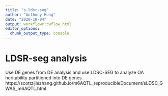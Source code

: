 ```yaml
---
title: "s-ldsr-seg"
author: "Anthony Hung"
date: "2020-10-04"
output: workflowr::wflow_html
editor_options:
  chunk_output_type: console
---
```


# LDSR-seg analysis

Use DE genes from DE analysis and use LDSC-SEG to analyze OA heritability partitioned into DE genes.
https://scottzijiezhang.github.io/m6AQTL_reproducibleDocument/sLDSC_GWAS_m6AQTL.html

```r

```

